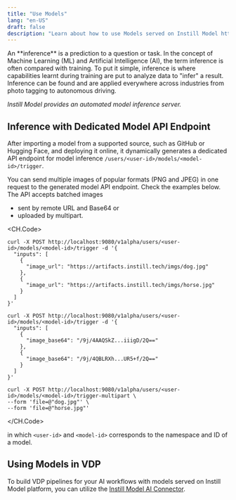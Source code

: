 ```yaml
---
title: "Use Models"
lang: "en-US"
draft: false
description: "Learn about how to use Models served on Instill Model https://github.com/instill-ai/model"
---
```


<InfoBlock type="tip" title="tip">
  An **inference** is a prediction to a question or task. In the concept of
  Machine Learning (ML) and Artificial Intelligence (AI), the term inference is
  often compared with training. To put it simple, inference is where
  capabilities learnt during training are put to analyze data to "infer" a
  result. Inference can be found and are applied everywhere across industries
  from photo tagging to autonomous driving.
</InfoBlock>

_Instill Model provides an automated model inference server._

## Inference with Dedicated Model API Endpoint

After importing a model from a supported source, such as GitHub or Hugging Face, and deploying it online,
it dynamically generates a dedicated API endpoint for model inference `/users/<user-id>/models/<model-id>/trigger`.

You can send multiple images of popular formats (PNG and JPEG) in one request to the generated model API endpoint.
Check the examples below. The API accepts batched images

- sent by remote URL and Base64 or
- uploaded by multipart.

<CH.Code>

```shellscript cURL(url)
curl -X POST http://localhost:9080/v1alpha/users/<user-id>/models/<model-id>/trigger -d '{
  "inputs": [
    {
      "image_url": "https://artifacts.instill.tech/imgs/dog.jpg"
    },
    {
      "image_url": "https://artifacts.instill.tech/imgs/horse.jpg"
    }
  ]
}'
```

```shellscript cURL(base64)
curl -X POST http://localhost:9080/v1alpha/users/<user-id>/models/<model-id>/trigger -d '{
  "inputs": [
    {
      "image_base64": "/9j/4AAQSkZ...iiigD/2Q=="
    },
    {
      "image_base64": "/9j/4QBLRXh...UR5+f/2Q=="
    }
  ]
}'
```

```shellscript cURL(multipart)
curl -X POST http://localhost:9080/v1alpha/users/<user-id>/models/<model-id>/trigger-multipart \
--form 'file=@"dog.jpg"' \
--form 'file=@"horse.jpg"'
```

</CH.Code>

in which `<user-id>` and `<model-id>` corresponds to the namespace and ID of a model.

## Using Models in VDP

To build VDP pipelines for your AI workflows with models served on Instill Model platform,
you can utilize the [Instill Model AI Connector](../vdp/connectors/instill-model).

